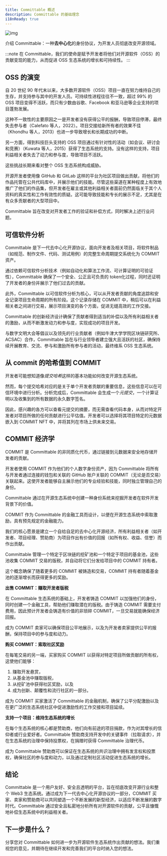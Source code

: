 ```yaml
---
title: Committable 概述
description: Committable 的基础理念
i18nReady: true
---
```


![img](https://miro.medium.com/max/1400/1*MA4TK6mdF8aVrXbldbOOZw.png)

介绍 Committable：一种**去中心化**的身份协议，为开发人员彻底改变开源领域。

:::note 
在 Committable，我们的使命是赋予开发者将他们对开源软件（OSS）的贡献变现的能力，从而促进 OSS 生态系统的增长和可持续性。 
:::

## OSS 的演变

自 20 世纪 90 年代末以来，大多数开源软件（OSS）项目一直在努力维持自己的生存，并支持参与其中的开发人员。可持续性进程往往不一致，超过 99% 的 OSS 项目变得不活跃，而只有少数由谷歌、Facebook 和亚马逊等企业支持的项目蓬勃发展。

这种不一致性的主要原因之一是开发者没有获得公平的报酬，导致项目停滞，最终失去参与者（Calefato 等人，2022）。项目交接给新所有者的效果不佳（Khondhu 等人，2013）也进一步导致增长和长期成功的中断。

另一方面，得到科技巨头支持的 OSS 项目通过有针对性的活动（如会议、研讨会和竞赛）（Kuwata 等人，2015）获得了生态系统的支持。没有这样的支持，项目利益相关者失去了动力和参与度，导致项目不活跃。

这些挑战长期来看对整个 OSS 生态系统构成威胁。

开源开发者使用像 GitHub 和 GitLab 这样的平台为社区项目做出贡献，将他们的作品托管在公共代码库中，并展示他们的技能。尽管这些渠道在某种程度上有效地推广了他们的作品集，但开发者在雇主或其他利益相关者面前仍然面临关于其个人资料的真实性和工作有效性的质疑。这可能导致技能和专长的展示不足，尤其是在有众多贡献者的大型项目中。

Committable 旨在改变对开发者工作的验证和补偿方式，同时解决上述行业问题。

## 可信软件分析

Committable 是下一代去中心化开源协议，面向开发者及相关项目，将软件制品（如规范、制作文件、代码、测试用例）的完整生命周期提交系统化为 COMMIT 资产。

通过依赖可信软件分析技术（例如自动化和算法工作流、可计算证明的可验证性），Committable 确保了一个安全、公正且可负责的 token化过程，同时还证明了开发者的身份并展示了他们过去的贡献。

此外，Committable 以可信软件分析为核心，可以从开发者贡献的角度追踪和安全记录项目生命周期的所有阶段。这个记录存储在 COMMIT 中，稍后可以在利益相关者之间进行交易，展示项目演变的各个方面，促进无缝高效的工作交接。

Committable 的创新经济设计确保了贡献者得到适当的补偿以及所有利益相关者的激励，从而不断激发动力和参与度，实现成功的项目开发。

与数字文明大会等倡议以及领先的行业贡献者（例如牛津大学学院区块链研究所、ACSAC）合作，Committable 旨在与行业领导者建立强大且活跃的社区，确保持续开展教育、交流、参与和激励所有参与者的活动，最终维系 OSS 生态系统。

## 从 commit 的哈希值到 COMMIT

开发者可能想知道像*提交哈希*这样的基本功能如何改变开源生态系统。

然而，每个提交哈希对应的是关于单个开发者贡献的重要信息，这些信息可以在可信环境中进行分析。分析完成后，Committable 会生成一个*元提交*，一个计算证明以及收集到的所有数据的永久数字签名。

因此，感兴趣的各方可以查看元提交的摘要，而无需查看代码本身，从而对特定开发者对项目所做的任何贡献进行公平估值。开发者可以选择将其项目特定的元数据嵌入到 COMMIT NFT 中，并将其列在市场上供未来交易。

## COMMIT 经济学

COMMIT 是 Committable 的非同质化代币，通过链接到元数据来安全地存储开发者的贡献。

开发者使用 COMMIT 作为他们的个人数字身份资产，因为 Committable 将所有与开发者通过连接的钱包和关联的 GitHub 账户关联的 COMMIT（无论是否交易）关联起来。这使开发者能够自主展示他们的专业经验和技能，同时独立管理自己的身份。

Committable 通过在开源生态系统中创建一种身份系统来挖掘开发者在软件开发背景下的价值。

COMMIT 作为 Committable 的金融工具而设计，以便在开源生态系统中索取激励，具有预先规定的金融能力。

我们的核心愿景是建立一个自给自足的去中心化开源经济，所有利益相关者（如开发者、项目经理、赞助商）为项目作出有价值的回报（如所有权、收益、信誉）而作出贡献。

Committable 管理一个特定于区块链的挖矿池和一个特定于项目的基金池，这些池收集 COMMIT 交易的版税，并自动将它们分发给项目中的 COMMIT 持有者。

这个概念确保了随着更多的 COMMIT 被铸造和交易，COMMIT 持有者随着基金池的逐渐增长而获得更多的奖励。

**出售 COMMIT：赚取开发者版税**

在 Committable 生态系统的基础上，开发者铸造 COMMIT 以加强他们的身份，同时创建一个金融工具，帮助他们赚取潜在的版税。由于铸造 COMMIT 需要支付费用，因此预计开发者会铸造有价值的非琐碎 COMMIT，一旦交易就能确保经济回报。

成为 COMMIT 卖家可以确保项目公平地展示，以及为开发者卖家提供公平的报酬，保持项目中的参与度和动力。

**购买 COMMIT：索取社区奖励**

在每笔交易的另一端，买家购买 COMMIT 以获得对特定项目所做贡献的所有权，这使他们能够：

1. 赚取开发悬赏，
2. 从基金池中赚取版税，
3. 从挖矿池中获得社区奖励，以及 
4. 成为创新、颠覆性和流行社区的一部分。

成为 COMMIT 买家激活了 Committable 的金融机制，确保了公平分配激励以及在更广泛的生态系统社区中促进激励性的工作交接和项目延续。

**支持一个项目：维持生态系统的增长**

在每个生态系统的核心都是赞助商，他们向有前途的项目捐款，作为对其增长的信仰者或行业爱好者。Committable 赞助商支持开发中的关键事件（拉取请求），并在生态系统的治理中保持投票权，在捐赠时获得 Committable 治理代币。

成为 Committable 赞助商可以保证在生态系统的共识治理中拥有发言权和投票权，确保社区的参与度和动力，以及通过定制社区活动促进生态系统的增长。

## 结论

Committable 是一个用户友好、安全且透明的平台，旨在彻底改变开源行业和整个 Web3 生态系统。通过成为下一代去中心化开源协议的一部分，COMMIT 买家、卖家和赞助商可以共同塑造一个不断发展的新型经济，以适应不断发展的数字时代。Committable 通过安全且私密地分析所有对开源软件的贡献，公平且慷慨地补偿生态系统中的利益相关者。

## 下一步是什么？

分享您对 Committable 如何进一步为开源软件生态系统作出贡献的想法。我们重视您的意见，并期待在继续开发和完善我们的平台时纳入您的想法。